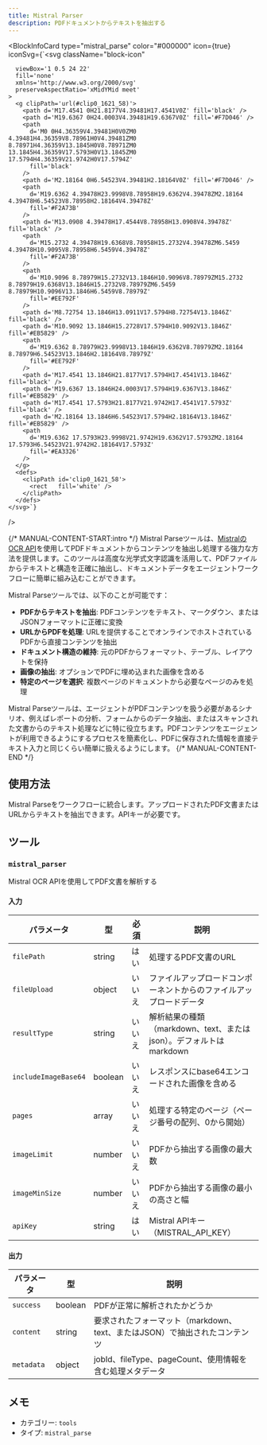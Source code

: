 ```yaml
---
title: Mistral Parser
description: PDFドキュメントからテキストを抽出する
---
```



<BlockInfoCard 
  type="mistral_parse"
  color="#000000"
  icon={true}
  iconSvg={`<svg className="block-icon"
      
      
      
      viewBox='1 0.5 24 22'
      fill='none'
      xmlns='http://www.w3.org/2000/svg'
      preserveAspectRatio='xMidYMid meet'
    >
      <g clipPath='url(#clip0_1621_58)'>
        <path d='M17.4541 0H21.8177V4.39481H17.4541V0Z' fill='black' />
        <path d='M19.6367 0H24.0003V4.39481H19.6367V0Z' fill='#F7D046' />
        <path
          d='M0 0H4.36359V4.39481H0V0ZM0 4.39481H4.36359V8.78961H0V4.39481ZM0 8.78971H4.36359V13.1845H0V8.78971ZM0 13.1845H4.36359V17.5793H0V13.1845ZM0 17.5794H4.36359V21.9742H0V17.5794Z'
          fill='black'
        />
        <path d='M2.18164 0H6.54523V4.39481H2.18164V0Z' fill='#F7D046' />
        <path
          d='M19.6362 4.39478H23.9998V8.78958H19.6362V4.39478ZM2.18164 4.39478H6.54523V8.78958H2.18164V4.39478Z'
          fill='#F2A73B'
        />
        <path d='M13.0908 4.39478H17.4544V8.78958H13.0908V4.39478Z' fill='black' />
        <path
          d='M15.2732 4.39478H19.6368V8.78958H15.2732V4.39478ZM6.5459 4.39478H10.9095V8.78958H6.5459V4.39478Z'
          fill='#F2A73B'
        />
        <path
          d='M10.9096 8.78979H15.2732V13.1846H10.9096V8.78979ZM15.2732 8.78979H19.6368V13.1846H15.2732V8.78979ZM6.5459 8.78979H10.9096V13.1846H6.5459V8.78979Z'
          fill='#EE792F'
        />
        <path d='M8.72754 13.1846H13.0911V17.5794H8.72754V13.1846Z' fill='black' />
        <path d='M10.9092 13.1846H15.2728V17.5794H10.9092V13.1846Z' fill='#EB5829' />
        <path
          d='M19.6362 8.78979H23.9998V13.1846H19.6362V8.78979ZM2.18164 8.78979H6.54523V13.1846H2.18164V8.78979Z'
          fill='#EE792F'
        />
        <path d='M17.4541 13.1846H21.8177V17.5794H17.4541V13.1846Z' fill='black' />
        <path d='M19.6367 13.1846H24.0003V17.5794H19.6367V13.1846Z' fill='#EB5829' />
        <path d='M17.4541 17.5793H21.8177V21.9742H17.4541V17.5793Z' fill='black' />
        <path d='M2.18164 13.1846H6.54523V17.5794H2.18164V13.1846Z' fill='#EB5829' />
        <path
          d='M19.6362 17.5793H23.9998V21.9742H19.6362V17.5793ZM2.18164 17.5793H6.54523V21.9742H2.18164V17.5793Z'
          fill='#EA3326'
        />
      </g>
      <defs>
        <clipPath id='clip0_1621_58'>
          <rect   fill='white' />
        </clipPath>
      </defs>
    </svg>`}
/>

{/* MANUAL-CONTENT-START:intro */}
Mistral Parseツールは、[Mistralの OCR API](https://mistral.ai/)を使用してPDFドキュメントからコンテンツを抽出し処理する強力な方法を提供します。このツールは高度な光学式文字認識を活用して、PDFファイルからテキストと構造を正確に抽出し、ドキュメントデータをエージェントワークフローに簡単に組み込むことができます。

Mistral Parseツールでは、以下のことが可能です：

- **PDFからテキストを抽出**: PDFコンテンツをテキスト、マークダウン、またはJSONフォーマットに正確に変換
- **URLからPDFを処理**: URLを提供することでオンラインでホストされているPDFから直接コンテンツを抽出
- **ドキュメント構造の維持**: 元のPDFからフォーマット、テーブル、レイアウトを保持
- **画像の抽出**: オプションでPDFに埋め込まれた画像を含める
- **特定のページを選択**: 複数ページのドキュメントから必要なページのみを処理

Mistral Parseツールは、エージェントがPDFコンテンツを扱う必要があるシナリオ、例えばレポートの分析、フォームからのデータ抽出、またはスキャンされた文書からのテキスト処理などに特に役立ちます。PDFコンテンツをエージェントが利用できるようにするプロセスを簡素化し、PDFに保存された情報を直接テキスト入力と同じくらい簡単に扱えるようにします。
{/* MANUAL-CONTENT-END */}

## 使用方法

Mistral Parseをワークフローに統合します。アップロードされたPDF文書またはURLからテキストを抽出できます。APIキーが必要です。

## ツール

### `mistral_parser`

Mistral OCR APIを使用してPDF文書を解析する

#### 入力

| パラメータ | 型 | 必須 | 説明 |
| --------- | ---- | -------- | ----------- |
| `filePath` | string | はい | 処理するPDF文書のURL |
| `fileUpload` | object | いいえ | ファイルアップロードコンポーネントからのファイルアップロードデータ |
| `resultType` | string | いいえ | 解析結果の種類（markdown、text、またはjson）。デフォルトはmarkdown |
| `includeImageBase64` | boolean | いいえ | レスポンスにbase64エンコードされた画像を含める |
| `pages` | array | いいえ | 処理する特定のページ（ページ番号の配列、0から開始） |
| `imageLimit` | number | いいえ | PDFから抽出する画像の最大数 |
| `imageMinSize` | number | いいえ | PDFから抽出する画像の最小の高さと幅 |
| `apiKey` | string | はい | Mistral APIキー（MISTRAL_API_KEY） |

#### 出力

| パラメータ | 型 | 説明 |
| --------- | ---- | ----------- |
| `success` | boolean | PDFが正常に解析されたかどうか |
| `content` | string | 要求されたフォーマット（markdown、text、またはJSON）で抽出されたコンテンツ |
| `metadata` | object | jobId、fileType、pageCount、使用情報を含む処理メタデータ |

## メモ

- カテゴリー: `tools`
- タイプ: `mistral_parse`
